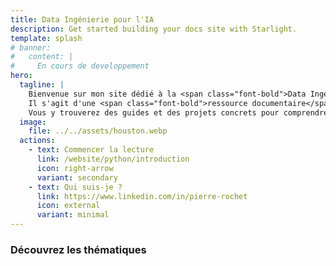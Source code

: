 ```yaml
---
title: Data Ingénierie pour l'IA
description: Get started building your docs site with Starlight.
template: splash
# banner:
#   content: |
#     En cours de developpement
hero:
  tagline: |
    Bienvenue sur mon site dédié à la <span class="font-bold">Data Ingénierie et l'IA.</span>
    Il s'agit d'une <span class="font-bold">ressource documentaire</span> où je partage mes connaissances et mes expériences.
    Vous y trouverez des guides et des projets concrets pour comprendre les techniques, outils et pratiques qui connectent le monde des données à celui de l'intelligence artificielle.
  image:
    file: ../../assets/houston.webp
  actions:
    - text: Commencer la lecture
      link: /website/python/introduction
      icon: right-arrow
      variant: secondary
    - text: Qui suis-je ?
      link: https://www.linkedin.com/in/pierre-rochet
      icon: external
      variant: minimal
---
```



### Découvrez les thématiques

<CardGrid>
  <LinkCard
    href="#"
    title="SQL"
    description="Guide pour apprendre le langage SQL à partir de zéro."
  ></LinkCard>
  <LinkCard
    href="/website/python/introduction"
    title="Python"
    description="Guide pour apprendre la programmation Python à partir de zéro."
  ></LinkCard>
  <LinkCard
    href="#"
    title="Stockage des données"
    description="Tour d'horizon des concepts liés à la modélisation, aux architectures de données et aux systèmes de stockage."
  />
  <LinkCard
    href="#"
    title="Traitement des données"
    description="Méthodes et outils pour la création de pipelines de données."
  />
  <LinkCard
    href="#"
    title="ML, LLM et IA Générative"
    description="Introduction au Machine Learning, les grands modèles de langue et les outils pour l'IA moderne."
  />
  <LinkCard
    href="#"
    title="Cas d'usage et projets"
    description="Mise en oeuvre de projets et de cas d'usage en Data et IA sur AWS."
  />
</CardGrid>
